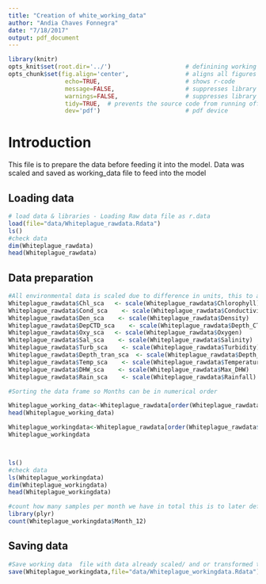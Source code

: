 ```yaml
---
title: "Creation of white_working_data"
author: "Andia Chaves Fonnegra"
date: "7/18/2017"
output: pdf_document
---
```



```r
library(knitr)
opts_knit$set(root.dir='../')                     # definining working directory; or normalizePath('../')
opts_chunk$set(fig.align='center',                # aligns all figures
                echo=TRUE,                        # shows r-code
                message=FALSE,                    # suppresses library outputs
                warnings=FALSE,                   # suppresses library outputs
                tidy=TRUE,  # prevents the source code from running off a pdf page
                dev='pdf')                        # pdf device
```

# Introduction
This file is to prepare the data before feeding it into the model.
Data was scaled and saved as working_data file to feed into the model


## Loading data
```r
# load data & libraries - Loading Raw data file as r.data
load(file="data/Whiteplague_rawdata.Rdata")
ls()
#check data
dim(Whiteplague_rawdata)
head(Whiteplague_rawdata)
```


## Data preparation
```r
#All environmental data is scaled due to difference in units, this to avoid adding more variability in the analysis
Whiteplague_rawdata$Chl_sca   <- scale(Whiteplague_rawdata$Chlorophyll)
Whiteplague_rawdata$Cond_sca    <- scale(Whiteplague_rawdata$Conductivity)
Whiteplague_rawdata$Den_sca    <- scale(Whiteplague_rawdata$Density)
Whiteplague_rawdata$DepCTD_sca    <- scale(Whiteplague_rawdata$Depth_CTD)
Whiteplague_rawdata$Oxy_sca   <- scale(Whiteplague_rawdata$Oxygen)
Whiteplague_rawdata$Sal_sca    <- scale(Whiteplague_rawdata$Salinity)
Whiteplague_rawdata$Turb_sca    <- scale(Whiteplague_rawdata$Turbidity)
Whiteplague_rawdata$Depth_tran_sca  <- scale(Whiteplague_rawdata$Depth_transect)
Whiteplague_rawdata$Temp_sca    <- scale(Whiteplague_rawdata$Temperature)
Whiteplague_rawdata$DHW_sca    <- scale(Whiteplague_rawdata$Max_DHW)
Whiteplague_rawdata$Rain_sca    <- scale(Whiteplague_rawdata$Rainfall)

#Sorting the data frame so Months can be in numerical order

Whiteplague_working_data<-Whiteplague_rawdata[order(Whiteplague_rawdata$Month_12),]
head(Whiteplague_working_data)

Whiteplague_workingdata<-Whiteplague_rawdata[order(Whiteplague_rawdata$Month_12),]
Whiteplague_workingdata



ls()
#check data
ls(Whiteplague_workingdata)
dim(Whiteplague_workingdata)
head(Whiteplague_workingdata)

#count how many samples per month we have in total this is to later define in the model
library(plyr)
count(Whiteplague_workingdata$Month_12)
```

## Saving data
```r
#Save working data  file with data already scaled/ and or transformed to be used by the model
save(Whiteplague_workingdata,file="data/Whiteplague_workingdata.Rdata")
```

